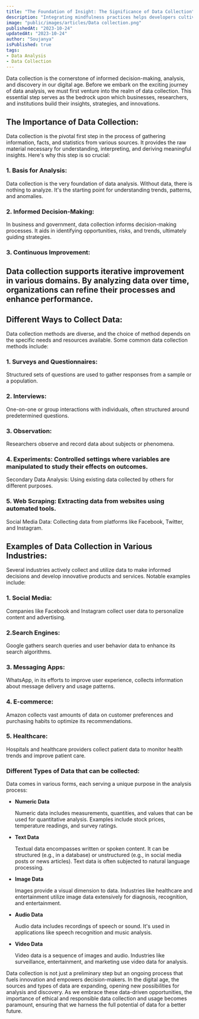 ```yaml
---
title: "The Foundation of Insight: The Significance of Data Collection"
description: "Integrating mindfulness practices helps developers cultivate present-moment awareness, fostering focus, problem-solving, and work-life balance."
image: "public/images/articles/Data collection.png"
publishedAt: "2023-10-24"
updatedAt: "2023-10-24"
author: "Soujanya"
isPublished: true
tags:
- Data Analysis
- Data Collection
---
```




Data collection is the cornerstone of informed decision-making, analysis, and discovery in our digital age. Before we embark on the exciting journey of data analysis, we must first venture into the realm of data collection. This essential step serves as the bedrock upon which businesses, researchers, and institutions build their insights, strategies, and innovations.


## The Importance of Data Collection:

Data collection is the pivotal first step in the process of gathering information, facts, and statistics from various sources. It provides the raw material necessary for understanding, interpreting, and deriving meaningful insights. Here's why this step is so crucial:

### 1. Basis for Analysis:
Data collection is the very foundation of data analysis. Without data, there is nothing to analyze. It's the starting point for understanding trends, patterns, and anomalies.

### 2. Informed Decision-Making:
In business and government, data collection informs decision-making processes. It aids in identifying opportunities, risks, and trends, ultimately guiding strategies.

### 3. Continuous Improvement: 
Data collection supports iterative improvement in various domains. By analyzing data over time, organizations can refine their processes and enhance performance.
---
## Different Ways to Collect Data:

Data collection methods are diverse, and the choice of method depends on the specific needs and resources available. Some common data collection methods include:
### 1. Surveys and Questionnaires:
Structured sets of questions are used to gather responses from a sample or a population.

### 2. Interviews: 
One-on-one or group interactions with individuals, often structured around predetermined questions.

### 3. Observation: 
Researchers observe and record data about subjects or phenomena.

### 4. Experiments: Controlled settings where variables are manipulated to study their effects on outcomes.
Secondary Data Analysis: Using existing data collected by others for different purposes.

### 5. Web Scraping: Extracting data from websites using automated tools.
Social Media Data: Collecting data from platforms like Facebook, Twitter, and Instagram.

## Examples of Data Collection in Various Industries:
Several industries actively collect and utilize data to make informed decisions and develop innovative products and services. Notable examples include:

### 1. Social Media: 
Companies like Facebook and Instagram collect user data to personalize content and advertising.

### 2.Search Engines: 
Google gathers search queries and user behavior data to enhance its search algorithms.

### 3. Messaging Apps: 
WhatsApp, in its efforts to improve user experience, collects information about message delivery and usage patterns.

### 4. E-commerce: 
Amazon collects vast amounts of data on customer preferences and purchasing habits to optimize its recommendations.

### 5. Healthcare: 
Hospitals and healthcare providers collect patient data to monitor health trends and improve patient care.


### Different Types of Data that can be collected:

Data comes in various forms, each serving a unique purpose in the analysis process:

- **Numeric Data**

  Numeric data includes measurements, quantities, and values that can be used for quantitative analysis. Examples include stock prices, temperature readings, and survey ratings.

- **Text Data**

  Textual data encompasses written or spoken content. It can be structured (e.g., in a database) or unstructured (e.g., in social media posts or news articles). Text data is often subjected to natural language processing.

- **Image Data**

  Images provide a visual dimension to data. Industries like healthcare and entertainment utilize image data extensively for diagnosis, recognition, and entertainment.

- **Audio Data**

   Audio data includes recordings of speech or sound. It's used in applications like speech recognition and music analysis.

- **Video Data**

  Video data is a sequence of images and audio. Industries like surveillance, entertainment, and marketing use video data for analysis.

Data collection is not just a preliminary step but an ongoing process that fuels innovation and empowers decision-makers. In the digital age, the sources and types of data are expanding, opening new possibilities for analysis and discovery. As we embrace these data-driven opportunities, the importance of ethical and responsible data collection and usage becomes paramount, ensuring that we harness the full potential of data for a better future.
